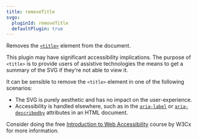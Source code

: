 ```yaml
---
title: removeTitle
svgo:
  pluginId: removeTitle
  defaultPlugin: true
---
```


Removes the [`<title>`](https://developer.mozilla.org/docs/Web/SVG/Element/title) element from the document.

This plugin may have significant accessibility implications. The purpose of `<title>` is to provide users of assistive technologies the means to get a summary of the SVG if they're not able to view it.

It can be sensible to remove the `<title>` element in one of the following scenarios:

- The SVG is purely aesthetic and has no impact on the user-experience.
- Accessibility is handled elsewhere, such as in the [`aria-label`](https://developer.mozilla.org/docs/Web/Accessibility/ARIA/Attributes/aria-label) or [`aria-describedby`](https://developer.mozilla.org/docs/Web/Accessibility/ARIA/Attributes/aria-describedby) attributes in an HTML document.

Consider doing the free [Introduction to Web Accessibility](https://www.w3.org/WAI/courses/foundations-course/) course by W3Cx for more information.
